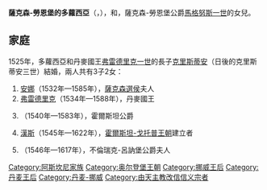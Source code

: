 {{Multiple issues|
{{Expand language|1=en|time=2020-10-29T16:43:59+00:00}}
{{Unreferenced|time=2020-10-29T16:43:59+00:00}}
}}
{{Infobox royalty|consort=yes
| name         = 薩克森-勞恩堡的多蘿西亞
| image        = Dronning-Dorothea.jpg
| succession   = 丹麥和挪威王后
| reign        = 1534年7月4日 — 1559年1月1日
| coronation   = 1537年8月12日
| birth_date   = 1511年7月9日
| birth_place  = [[勞恩堡|勞恩堡]]
| death_date   = {{Death date and age|1571|10|7|1511|7|9|df=y}}
| death_place  = [[森訥堡|森訥堡]]
| burial_place = [[羅斯基勒主教座堂|羅斯基勒主教座堂]]
| house        = [[阿斯坎尼王朝|阿斯坎尼王朝]]
| father       = [[馬格努斯一世_(薩克森-勞恩堡)|薩克森-勞恩堡公爵馬格努斯一世]]
| mother       = [[不倫瑞克-沃爾芬比特爾的卡塔里娜|不倫瑞克-沃爾芬比特爾的卡塔里娜]]
| religion     = [[信義宗|信義宗]]
}}
'''薩克森-勞恩堡的多蘿西亞'''（{{lang-de|Dorothea von Sachsen-Lauenburg}}，{{bd|1511年|7月9日|1571年|10月7日}}），{{le|丹麥王后|List of Danish consorts|丹麥}}和{{le|挪威王后|List of Norwegian consorts}}，薩克森-勞恩堡公爵[[馬格努斯一世_(薩克森-勞恩堡)|馬格努斯一世]]的女兒。

== 家庭 ==
1525年，多蘿西亞和丹麥國王[[弗雷德里克一世_(丹麦)|弗雷德里克一世]]的長子[[克里斯蒂安三世|克里斯蒂安]]（日後的克里斯蒂安三世）結婚，兩人共有3子2女：
# [[丹麥的安娜_(1532-1585)|安娜]]（1532年—1585年），[[奥古斯都_(萨克森)|薩克森選侯]]夫人
# [[弗雷德里克二世|弗雷德里克]]（1534年—1588年），丹麥國王
# {{le|霍爾斯坦的馬格努斯|Magnus, Duke of Holstein|馬格努斯}}（1540年—1583年），霍爾斯坦公爵
# [[年輕者漢斯|漢斯]]（1545年—1622年），[[霍爾斯坦-戈托普王朝|霍爾斯坦-戈托普王朝]]建立者
# {{le|丹麥的多蘿西亞 (1546-1617)|Dorothea of Denmark, Duchess of Brunswick-Lüneburg|多蘿西亞}}（1546年—1617年），不倫瑞克-呂訥堡公爵夫人

[[Category:阿斯坎尼家族|Category:阿斯坎尼家族]]
[[Category:奥尔登堡王朝|Category:奥尔登堡王朝]]
[[Category:挪威王后|Category:挪威王后]]
[[Category:丹麦王后|Category:丹麦王后]]
[[Category:丹麦-挪威|Category:丹麦-挪威]]
[[Category:由天主教改信信义宗者|Category:由天主教改信信义宗者]]